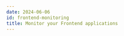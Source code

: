 ```yaml
---
date: 2024-06-06
id: frontend-monitoring
title: Monitor your Frontend applications
---
```



<DocCardContainer>

<DocCard
    title="📄️ Overview"
    description="Monitor your application's web vitals using SigNoz"
    href="/docs/frontend-monitoring/overview"
/>

<DocCard
    title="📄️ Web Vitals"
    description="Monitor your application's web vitals using SigNoz"
    href="/docs/frontend-monitoring/opentelemetry-web-vitals"
/>

<DocCard
    title="📄️ Sending Traces"
    description="Send traces from your frontend application using SigNoz"
    href="/docs/frontend-monitoring/sending-traces"
/>

<DocCard
    title="📄️ Sending Logs"
    description="Send logs from your frontend application using SigNoz"
    href="/docs/frontend-monitoring/sending-logs"
/>

<DocCard
    title="📄️ Document Load"
    description="Send document load times from your frontend application using SigNoz"
    href="/docs/frontend-monitoring/document-load"
/>

</DocCardContainer>